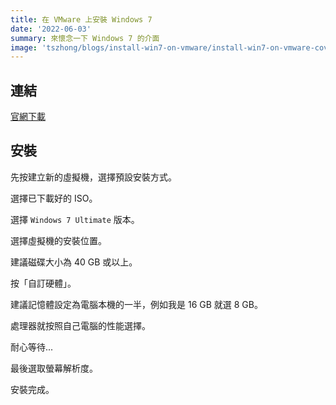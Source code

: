 ```yaml
---
title: 在 VMware 上安裝 Windows 7
date: '2022-06-03'
summary: 來懷念一下 Windows 7 的介面
image: 'tszhong/blogs/install-win7-on-vmware/install-win7-on-vmware-cover_chfnoh'
---
```


<YouTubeEmbed
  poster='maxresdefault'
  title='Install Windows 7 on VMware'
  id='puZDIh0XhuE'
/>

## 連結

[官網下載](https://download.microsoft.com/download/5/1/9/5195A765-3A41-4A72-87D8-200D897CBE21/7601.24214.180801-1700.win7sp1_ldr_escrow_CLIENT_ULTIMATE_x64FRE_en-us.iso)

## 安裝

先按建立新的虛擬機，選擇預設安裝方式。

<CloudinaryImg
  mdx
  alt='Install Windows 7 on VMware'
  publicId='tszhong/blogs/install-win7-on-vmware/install-win7-on-vmware-1_k8vifr'
  width={1280}
  height={720}
/>

選擇已下載好的 ISO。

<CloudinaryImg
  mdx
  alt='Install Windows 7 on VMware'
  publicId='tszhong/blogs/install-win7-on-vmware/install-win7-on-vmware-2_d3qs01'
  width={1280}
  height={720}
/>

選擇 `Windows 7 Ultimate` 版本。

<CloudinaryImg
  mdx
  alt='Install Windows 7 on VMware'
  publicId='tszhong/blogs/install-win7-on-vmware/install-win7-on-vmware-3_ynfoco'
  width={1280}
  height={720}
/>

選擇虛擬機的安裝位置。

<CloudinaryImg
  mdx
  alt='Install Windows 7 on VMware'
  publicId='tszhong/blogs/install-win7-on-vmware/install-win7-on-vmware-4_rmlppq'
  width={1280}
  height={720}
/>

建議磁碟大小為 40 GB 或以上。

<CloudinaryImg
  mdx
  alt='Install Windows 7 on VMware'
  publicId='tszhong/blogs/install-win7-on-vmware/install-win7-on-vmware-5_alnlce'
  width={1280}
  height={720}
/>

按「自訂硬體」。

<CloudinaryImg
  mdx
  alt='Install Windows 7 on VMware'
  publicId='tszhong/blogs/install-win7-on-vmware/install-win7-on-vmware-6_e4se5n'
  width={1280}
  height={720}
/>

建議記憶體設定為電腦本機的一半，例如我是 16 GB 就選 8 GB。

<CloudinaryImg
  mdx
  alt='Install Windows 7 on VMware'
  publicId='tszhong/blogs/install-win7-on-vmware/install-win7-on-vmware-7_qb01bs'
  width={1280}
  height={720}
/>

處理器就按照自己電腦的性能選擇。

<CloudinaryImg
  mdx
  alt='Install Windows 7 on VMware'
  publicId='tszhong/blogs/install-win7-on-vmware/install-win7-on-vmware-8_ruupnd'
  width={1280}
  height={720}
/>

耐心等待...

<CloudinaryImg
  mdx
  alt='Install Windows 7 on VMware'
  publicId='tszhong/blogs/install-win7-on-vmware/install-win7-on-vmware-9_amihcg'
  width={1280}
  height={720}
/>

<CloudinaryImg
  mdx
  alt='Install Windows 7 on VMware'
  publicId='tszhong/blogs/install-win7-on-vmware/install-win7-on-vmware-10_ae2p2e'
  width={1280}
  height={720}
/>

最後選取螢幕解析度。

<CloudinaryImg
  mdx
  alt='Install Windows 7 on VMware'
  publicId='tszhong/blogs/install-win7-on-vmware/install-win7-on-vmware-11_skmlfq'
  width={1280}
  height={720}
/>

<CloudinaryImg
  mdx
  alt='Install Windows 7 on VMware'
  publicId='tszhong/blogs/install-win7-on-vmware/install-win7-on-vmware-12_j0mtot'
  width={1280}
  height={720}
/>

安裝完成。
